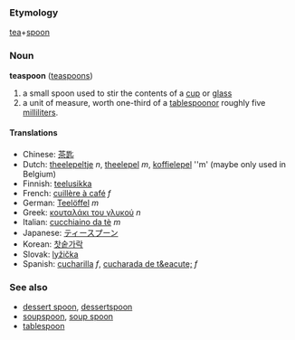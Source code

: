 === Etymology ===
[[tea]]+[[spoon]]

=== Noun ===
'''teaspoon''' ([[teaspoons]])

# a small spoon used to stir the contents of a [[cup]] or [[glass]]
# a unit of measure, worth one-third of a [[tablespoon]]or roughly five [[milliliter]]s.

==== Translations ====
*Chinese: [[茶匙]]
*Dutch: [[theelepeltje]] ''n'', [[theelepel]] ''m'', [[koffielepel]] ''m'     (maybe only used in Belgium)
*Finnish: [[teelusikka]]
*French: [[cuillère à café]] ''f''
*German: [[Teelöffel]] ''m''
*Greek: [[κουταλάκι του γλυκού]] ''n''
*Italian: [[cucchiaino da tè]] ''m''
*Japanese: [[ティースプーン]]
*Korean: [[찻숱가락]]
*Slovak: [[lyžička]]
*Spanish: [[cucharilla]] ''f'', [[cucharada de t&eacute;]] ''f''

===See also===
*[[dessert spoon]], [[dessertspoon]]
*[[soupspoon]], [[soup spoon]]
*[[tablespoon]]
